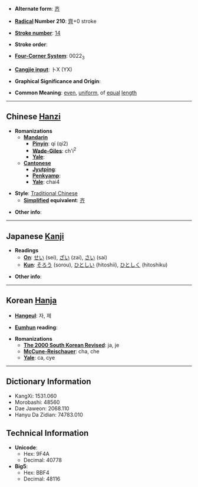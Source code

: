 * '''Alternate form''': [[齐]]

* '''[[Wiktionary:Chinese radical index| Radical]] Number 210''': [[Wiktionary:Chinese radical index 齊|齊]]+0 stroke

* '''[[Wiktionary:Chinese total strokes index|Stroke number]]''': [[Wiktionary:Chinese total strokes index 14|14]]

* '''Stroke order''': 

* '''[[Wiktionary:Chinese four corner index|Four-Corner System]]''': 0022<sub>3</sub>

* '''[[Wiktionary:Chinese Cangjie index|Cangjie input]]''': 卜X (YX)

* '''Graphical Significance and Origin''': 

* '''Common Meaning''': [[even]], [[uniform]], of [[equal]] [[length]]

----

== Chinese [[Hanzi]] ==

* '''Romanizations'''
** '''[[Mandarin]]'''
*** '''[[Pinyin]]''': qí (qi2)
*** '''[[Wade-Giles]]''': ch'i<sup>2</sup>
*** '''[[Yale]]''': 
** '''[[Cantonese]]'''
*** '''[[Jyutping]]''':
*** '''[[Penkyamp]]''': 
*** '''[[Yale]]''': chai4

* '''Style''': [[Traditional Chinese]] 
** '''[[Simplified Chinese|Simplified]] equivalent''': [[齐]]

* '''Other info''': 

----

== Japanese [[Kanji]] ==

* '''Readings'''
** '''[[On]]''': [[せい]] (sei), [[ざい]] (zai), [[さい]] (sai)
** '''[[Kun]]''': [[そろう]] (sorou), [[ひとしい]] (hitoshii), [[ひとしく]] (hitoshiku)

* '''Other info''':  

----

== Korean [[Hanja]] ==

* '''[[Hangeul]]''': 자, 제

* '''[[Eumhun]] reading''': 

* '''Romanizations'''
** '''[[The 2000 South Korean Revised Romanization|The 2000 South Korean Revised]]''': ja, je
** '''[[McCune-Reischauer]]''': cha, che
** '''[[Yale]]''': ca, cye

----

== Dictionary Information ==

* KangXi: 1531.060
* Morobashi: 48560
* Dae Jaweon: 2068.110
* Hanyu Da Zidian: 74783.010

== Technical Information ==

* '''Unicode''':
** Hex: 9F4A
** Decimal: 40778
* '''Big5''':
** Hex: BBF4
** Decimal: 48116